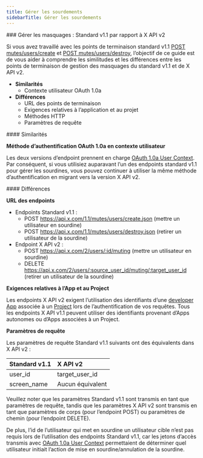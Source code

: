```yaml
---
title: Gérer les sourdements
sidebarTitle: Gérer les sourdements
---
```



<div id="manage-mutes-standard-v11-compared-to-x-api-v2">
  ### Gérer les masquages : Standard v1.1 par rapport à X API v2
</div>

Si vous avez travaillé avec les points de terminaison standard v1.1 [POST mutes/users/create](https://developer.x.com/en/docs/twitter-api/v1/accounts-and-users/mute-block-report-users/api-reference/post-mutes-users-create) et [POST mutes/users/destroy](https://developer.x.com/en/docs/twitter-api/v1/accounts-and-users/mute-block-report-users/api-reference/post-mutes-users-destroy), l’objectif de ce guide est de vous aider à comprendre les similitudes et les différences entre les points de terminaison de gestion des masquages du standard v1.1 et de X API v2.

* **Similarités**
  * Contexte utilisateur OAuth 1.0a
* **Différences**
  * URL des points de terminaison
  * Exigences relatives à l’application et au projet
  * Méthodes HTTP
  * Paramètres de requête
     

<div id="similarities">
  #### Similarités
</div>

**Méthode d’authentification OAuth 1.0a en contexte utilisateur**

Les deux versions d’endpoint prennent en charge [OAuth 1.0a User Context](https://developer.x.com/content/developer-twitter/resources/fundamentals/authentication). Par conséquent, si vous utilisiez auparavant l’un des endpoints standard v1.1 pour gérer les sourdines, vous pouvez continuer à utiliser la même méthode d’authentification en migrant vers la version X API v2.

<div id="differences">
  #### Différences
</div>

**URL des endpoints**

* Endpoints Standard v1.1 :
  * POST https://api.x.com/1.1/mutes/users/create.json
    (mettre un utilisateur en sourdine)
  * POST https://api.x.com/1.1/mutes/users/destroy.json
    (retirer un utilisateur de la sourdine)
* Endpoint X API v2 :
  * POST https://api.x.com/2/users/:id/muting
    (mettre un utilisateur en sourdine)
  * DELETE https://api.x.com/2/users/:source_user_id/muting/:target_user_id
    (retirer un utilisateur de la sourdine) 

**Exigences relatives à l’App et au Project**

Les endpoints X API v2 exigent l’utilisation des identifiants d’une [developer App](/fr/resources/fundamentals/developer-apps) associée à un [Project](/fr/resources/fundamentals/projects) lors de l’authentification de vos requêtes. Tous les endpoints X API v1.1 peuvent utiliser des identifiants provenant d’Apps autonomes ou d’Apps associées à un Project.

**Paramètres de requête**

Les paramètres de requête Standard v1.1 suivants ont des équivalents dans X API v2 :

| Standard v1.1 | X API v2 |
| :--- | :--- |
| user_id | target_user_id |
| screen_name | Aucun équivalent |

Veuillez noter que les paramètres Standard v1.1 sont transmis en tant que paramètres de requête, tandis que les paramètres X API v2 sont transmis en tant que paramètres de corps (pour l’endpoint POST) ou paramètres de chemin (pour l’endpoint DELETE).

De plus, l’id de l’utilisateur qui met en sourdine un utilisateur cible n’est pas requis lors de l’utilisation des endpoints Standard v1.1, car les jetons d’accès transmis avec [OAuth 1.0a User Context](/fr/resources/fundamentals/authentication) permettaient de déterminer quel utilisateur initiait l’action de mise en sourdine/annulation de la sourdine. 